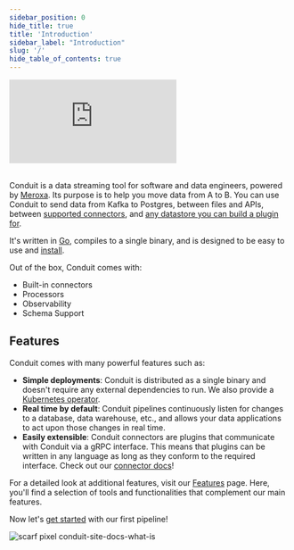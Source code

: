 ```yaml
---
sidebar_position: 0
hide_title: true
title: 'Introduction'
sidebar_label: "Introduction"
slug: '/'
hide_table_of_contents: true
---
```



<ThemedImage
    id="conduit-logo"
    darkImage="/img/logos/conduit-logo-dark.svg"
    lightImage="/img/logos/conduit-logo-light.svg"
    altText="Conduit Logo"
    className="py-5"
  />

<div style={{ position: 'relative', paddingBottom: '56.25%', height: 0, overflow: 'hidden', maxWidth: '100%' }}>
  <iframe
    src="https://www.loom.com/embed/0df6511a4c9c4e3a98dc43ada9e109df?sid=dba50455-ac4e-4e3d-ba66-db88a67f653b"
    webkitallowfullscreen
    frameborder="0"
    mozallowfullscreen
    allowFullScreen
    style={{ position: 'absolute', top: 0, left: 0, width: '100%', height: '100%' }}
  ></iframe>
</div>

<br/>

Conduit is a data streaming tool for software and data engineers, powered
by [Meroxa](https://meroxa.io). Its purpose is to help you move data from A to
B. You can use Conduit to send data from Kafka to Postgres, between files and
APIs, between [supported connectors](/docs/using/connectors/list),
and [any datastore you can build a plugin for](/docs/developing/connectors/).

It's written in [Go](https://go.dev/), compiles to a single binary, and is
designed to be easy to use and [install](/docs/installing-and-running).

Out of the box, Conduit comes with:

- Built-in connectors 
- Processors
- Observability
- Schema Support

## Features

Conduit comes with many powerful features such as:

* **Simple deployments**: Conduit is distributed as a single binary and doesn't
  require any external dependencies to run. We also provide a [Kubernetes
  operator](/docs/scaling/conduit-operator).
* **Real time by default**: Conduit pipelines continuously listen for changes to
  a database, data warehouse, etc., and allows your data applications to act
  upon those changes in real time.
* **Easily extensible**: Conduit connectors are plugins that communicate with Conduit
  via a gRPC interface. This means that plugins can be written in any language
  as long as they conform to the required interface. Check out
  our [connector docs](/docs/using/connectors/getting-started)!

For a detailed look at additional features, visit
our [Features](/docs/using/other-features) page. Here, you'll find a selection
of tools and functionalities that complement our main features.

Now let's [get started](/docs/getting-started) with our first pipeline!

![scarf pixel conduit-site-docs-what-is](https://static.scarf.sh/a.png?x-pxid=01346572-0d57-4df3-8399-1425db913a0a)

